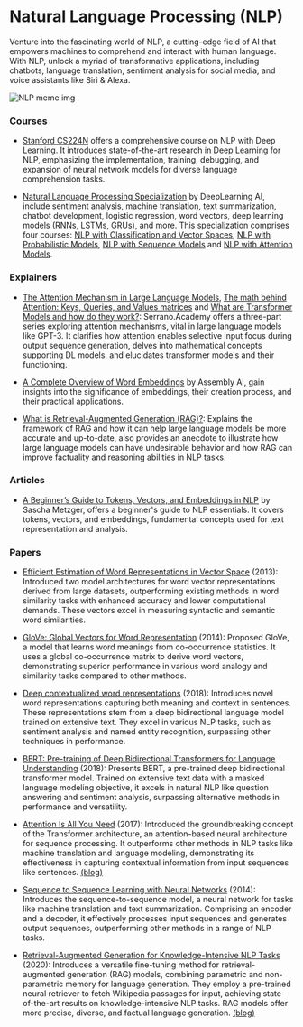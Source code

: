 # Natural Language Processing (NLP)

Venture into the fascinating world of NLP, a cutting-edge field of AI that empowers machines to comprehend and interact with human language. With NLP, unlock a myriad of transformative applications, including chatbots, language translation, sentiment analysis for social media, and voice assistants like Siri & Alexa.

![NLP meme img](/static/img/memes/nlpMeme.png)

### Courses

- [Stanford CS224N](https://www.youtube.com/playlist?list=PLoROMvodv4rOSH4v6133s9LFPRHjEmbmJ) offers a comprehensive course on NLP with Deep Learning. It introduces state-of-the-art research in Deep Learning for NLP, emphasizing the implementation, training, debugging, and expansion of neural network models for diverse language comprehension tasks.

- [Natural Language Processing Specialization](https://www.deeplearning.ai/courses/natural-language-processing-specialization/) by DeepLearning AI, include sentiment analysis, machine translation, text summarization, chatbot development, logistic regression, word vectors, deep learning models (RNNs, LSTMs, GRUs), and more. This specialization comprises four courses:
  [NLP with Classification and Vector Spaces](https://www.coursera.org/learn/classification-vector-spaces-in-nlp?specialization=natural-language-processing),
  [NLP with Probabilistic Models](https://www.coursera.org/learn/probabilistic-models-in-nlp?specialization=natural-language-processing),
  [NLP with Sequence Models](https://www.coursera.org/learn/sequence-models-in-nlp?specialization=natural-language-processing) and
  [NLP with Attention Models](https://www.coursera.org/learn/attention-models-in-nlp?specialization=natural-language-processing).

### Explainers

- [The Attention Mechanism in Large Language Models](https://www.youtube.com/watch?v=OxCpWwDCDFQ), [The math behind Attention: Keys, Queries, and Values matrices](https://www.youtube.com/watch?v=UPtG_38Oq8o) and [What are Transformer Models and how do they work?](https://www.youtube.com/watch?v=qaWMOYf4ri8&t=276s): Serrano.Academy offers a three-part series exploring attention mechanisms, vital in large language models like GPT-3. It clarifies how attention enables selective input focus during output sequence generation, delves into mathematical concepts supporting DL models, and elucidates transformer models and their functioning.

- [A Complete Overview of Word Embeddings](https://www.youtube.com/watch?v=5MaWmXwxFNQ) by Assembly AI, gain insights into the significance of embeddings, their creation process, and their practical applications.

- [What is Retrieval-Augmented Generation (RAG)?](https://www.youtube.com/watch?v=T-D1OfcDW1M): Explains the framework of RAG and how it can help large language models be more accurate and up-to-date, also provides an anecdote to illustrate how large language models can have undesirable behavior and how RAG can improve factuality and reasoning abilities in NLP tasks.

### Articles

- [A Beginner’s Guide to Tokens, Vectors, and Embeddings in NLP](https://medium.com/@saschametzger/what-are-tokens-vectors-and-embeddings-how-do-you-create-them-e2a3e698e037) by Sascha Metzger, offers a beginner's guide to NLP essentials. It covers tokens, vectors, and embeddings, fundamental concepts used for text representation and analysis.

### Papers 

- [Efficient Estimation of Word Representations in Vector Space](https://arxiv.org/abs/1301.3781) (2013): Introduced two model architectures for word vector representations derived from large datasets, outperforming existing methods in word similarity tasks with enhanced accuracy and lower computational demands. These vectors excel in measuring syntactic and semantic word similarities.

- [GloVe: Global Vectors for Word Representation](https://nlp.stanford.edu/pubs/glove.pdf) (2014): Proposed GloVe, a model that learns word meanings from co-occurrence statistics. It uses a global co-occurrence matrix to derive word vectors, demonstrating superior performance in various word analogy and similarity tasks compared to other methods.

- [Deep contextualized word representations](https://arxiv.org/abs/1802.05365) (2018): Introduces novel word representations capturing both meaning and context in sentences. These representations stem from a deep bidirectional language model trained on extensive text. They excel in various NLP tasks, such as sentiment analysis and named entity recognition, surpassing other techniques in performance.

- [BERT: Pre-training of Deep Bidirectional Transformers for Language Understanding](https://arxiv.org/abs/1810.04805) (2018): Presents BERT, a pre-trained deep bidirectional transformer model. Trained on extensive text data with a masked language modeling objective, it excels in natural NLP like question answering and sentiment analysis, surpassing alternative methods in performance and versatility.

- [Attention Is All You Need](https://arxiv.org/abs/1706.03762) (2017): Introduced the groundbreaking concept of the Transformer architecture, an attention-based neural architecture for sequence processing. It outperforms other methods in NLP tasks like machine translation and language modeling, demonstrating its effectiveness in capturing contextual information from input sequences like sentences. [(blog)](https://blog.research.google/2017/08/transformer-novel-neural-network.html)

- [Sequence to Sequence Learning with Neural Networks](https://arxiv.org/abs/1409.3215) (2014): Introduces the sequence-to-sequence model, a neural network for tasks like machine translation and text summarization. Comprising an encoder and a decoder, it effectively processes input sequences and generates output sequences, outperforming other methods in a range of NLP tasks.

- [Retrieval-Augmented Generation for Knowledge-Intensive NLP Tasks](https://arxiv.org/abs/2005.11401v4) (2020): Introduces a versatile fine-tuning method for retrieval-augmented generation (RAG) models, combining parametric and non-parametric memory for language generation. They employ a pre-trained neural retriever to fetch Wikipedia passages for input, achieving state-of-the-art results on knowledge-intensive NLP tasks. RAG models offer more precise, diverse, and factual language generation. [(blog)](https://ai.meta.com/blog/retrieval-augmented-generation-streamlining-the-creation-of-intelligent-natural-language-processing-models/)